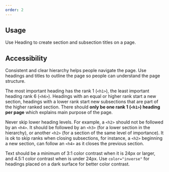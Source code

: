 ```yaml
---
order: 2
---
```


## Usage

Use Heading to create section and subsection titles on a page.

## Accessibility

Consistent and clear hierarchy helps people navigate the page. Use headings and titles to outline the page so people can understand the page structure.

The most important heading has the rank 1 (`<h1>`), the least important heading rank 6 (`<h6>`).
Headings with an equal or higher rank start a new section, headings with a lower rank start new subsections that are part of the higher ranked section.
There should **only be one rank 1 (`<h1>`) heading per page** which explains main purpose of the page.

Never skip lower heading levels. For example, a `<h2>` should not be followed by an `<h4>`. It should be followed by an `<h3>` (for a lower section in the hierarchy), or another `<h2>` (for a section of the same level of importance).
It is ok to skip ranks when closing subsections, for instance, a `<h2>` beginning a new section, can follow an `<h4>` as it closes the previous section.

Text should be a minimum of 3:1 color contrast when it is 24px or larger, and 4.5:1 color contrast when is under 24px. Use `color="inverse"` for headings placed on a dark surface for better color contrast.
